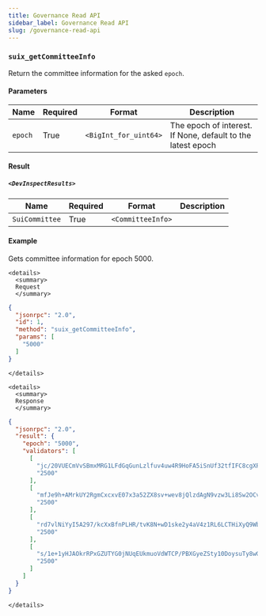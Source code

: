 ```yaml
---
title: Governance Read API
sidebar_label: Governance Read API
slug: /governance-read-api
---
```


### `suix_getCommitteeInfo`

Return the committee information for the asked `epoch`.

#### Parameters

| Name | Required | Format | Description
|---|---|---|---|
| `epoch` | True | `<BigInt_for_uint64>` | The epoch of interest. If None, default to the latest epoch |

#### Result

##### `<DevInspectResults>`

| Name | Required | Format | Description
|---|---|---|---|
| `SuiCommittee` | True | `<CommitteeInfo>` | |

#### Example

Gets committee information for epoch 5000.

```mdx-code-block
<details>
  <summary>
  Request
  </summary>
```

```json
{
  "jsonrpc": "2.0",
  "id": 1,
  "method": "suix_getCommitteeInfo",
  "params": [
    "5000"
  ]
}
```

```mdx-code-block
</details>
```

```mdx-code-block
<details>
  <summary>
  Response
  </summary>
```

```json
{
  "jsonrpc": "2.0",
  "result": {
    "epoch": "5000",
    "validators": [
      [
        "jc/20VUECmVvSBmxMRG1LFdGqGunLzlfuv4uw4R9HoFA5iSnUf32tfIFC8cgXPnTAATJCwx0Cv/TJs5nPMKyOi0k1T4q/rKG38Zo/UBgCJ1tKxe3md02+Q0zLlSnozjU",
        "2500"
      ],
      [
        "mfJe9h+AMrkUY2RgmCxcxvE07x3a52ZX8sv+wev8jQlzdAgN9vzw3Li8Sw2OCvXYDrv/K0xZn1T0LWMS38MUJ2B4wcw0fru+xRmL4lhRPzhrkw0CwnSagD4jMJVevRoQ",
        "2500"
      ],
      [
        "rd7vlNiYyI5A297/kcXxBfnPLHR/tvK8N+wD1ske2y4aV4z1RL6LCTHiXyQ9WbDDDZihbOO6HWzx1/UEJpkusK2zE0sFW+gUDS218l+wDYP45CIr8B/WrJOh/0152ljy",
        "2500"
      ],
      [
        "s/1e+1yHJAOkrRPxGZUTYG0jNUqEUkmuoVdWTCP/PBXGyeZSty10DoysuTy8wGhrDsDMDBx2C/tCtDZRn8WoBUt2UzqXqfI5h9CX75ax8lJrsgc/oQp3GZQXcjR+8nT0",
        "2500"
      ]
    ]
  }
}
```

```mdx-code-block
</details>
```
